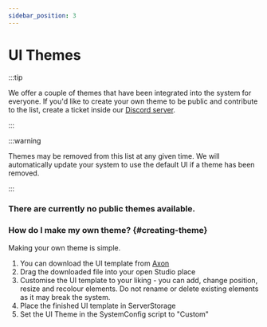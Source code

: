 ```yaml
---
sidebar_position: 3
---
```


# UI Themes

:::tip

We offer a couple of themes that have been integrated into the system for everyone. If you'd like to create your own theme to be public and contribute to the list, create a ticket inside our [Discord server](https://discord.gg/QVaxp9t).

:::

:::warning

Themes may be removed from this list at any given time. We will automatically update your system to use the default UI if a theme has been removed.

:::

### There are currently no public themes available.

### How do I make my own theme? {#creating-theme}
Making your own theme is simple.

1. You can download the UI template from [Axon](https://axon.whitehill.group)
2. Drag the downloaded file into your open Studio place
3. Customise the UI template to your liking - you can add, change position, resize and recolour elements. Do not rename or delete existing elements as it may break the system.
4. Place the finished UI template in ServerStorage
5. Set the UI Theme in the SystemConfig script to "Custom"